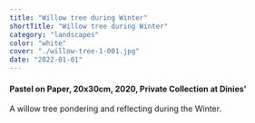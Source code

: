 ```yaml
---
title: "Willow tree during Winter"
shortTitle: "Willow tree during Winter"
category: "landscapes"
color: "white"
cover: "./willow-tree-1-001.jpg"
date: "2022-01-01"
---
```

    
#### Pastel on Paper, 20x30cm, 2020, Private Collection at Dinies'
    
A willow tree pondering and reflecting during the Winter.